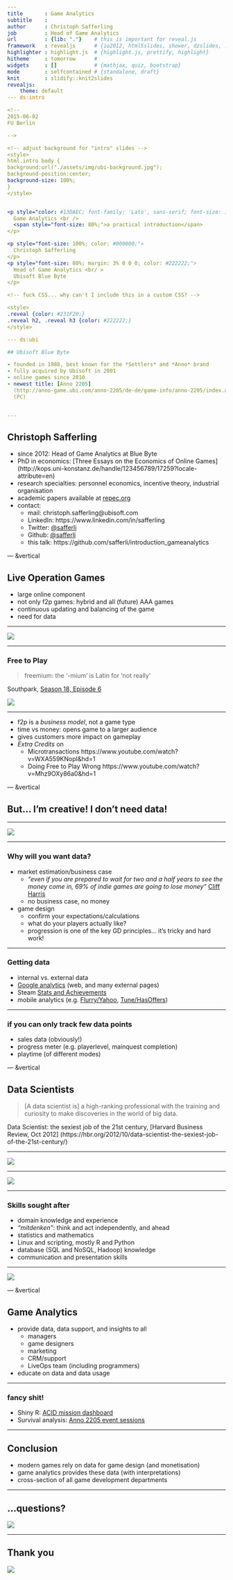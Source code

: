 ```yaml
---
title       : Game Analytics
subtitle    : 
author      : Christoph Safferling
job         : Head of Game Analytics
url         : {lib: "."}    # this is important for reveal.js
framework   : revealjs      # {io2012, html5slides, shower, dzslides, ...}
highlighter : highlight.js  # {highlight.js, prettify, highlight}
hitheme     : tomorrow      # 
widgets     : []            # {mathjax, quiz, bootstrap}
mode        : selfcontained # {standalone, draft}
knit        : slidify::knit2slides
revealjs: 
    theme: default
--- ds:intro

<!--
2015-06-02
FU Berlin

-->

<!-- adjust background for "intro" slides -->
<style>
html.intro body {
background:url("./assets/img/ubi-background.jpg");
background-position:center;
background-size: 100%;
} 
</style>


<p style="color: #13DAEC; font-family: 'Lato', sans-serif; font-size: 150%; margin: 0 0 10% 0;">
  Game Analytics <br />
  <span style="font-size: 80%;">a practical introduction</span>
</p>

<p style="font-size: 100%; color: #000000;">
  Christoph Safferling
</p>
<p style="font-size: 80%; margin: 3% 0 0 0; color: #222222;">
  Head of Game Analytics <br/ > 
  Ubisoft Blue Byte
</p>

<!-- fuck CSS... why can't I include this in a custom CSS? -->

<style>
.reveal {color: #231F20;}
.reveal h2, .reveal h3 {color: #222222;}
</style>

--- ds:ubi

## Ubisoft Blue Byte

- founded in 1988, best known for the *Settlers* and *Anno* brand
- fully acquired by Ubisoft in 2001
- online games since 2010
- newest title: [Anno 2205]
  (http://anno-game.ubi.com/anno-2205/de-de/game-info/anno-2205/index.aspx) 
  (PC)


---
```


## Christoph Safferling

- since 2012: Head of Game Analytics at Blue Byte
- PhD in economics: [Three Essays on the Economics of Online Games]
  (http://kops.uni-konstanz.de/handle/123456789/17259?locale-attribute=en)
- research specialties: personnel economics, incentive theory, industrial organisation
- academic papers available at [repec.org](https://ideas.repec.org/f/psa961.html)
- contact:
  - mail: christoph.safferling@ubisoft.com
  - LinkedIn: https://www.linkedin.com/in/safferling 
  - Twitter: [@safferli](https://twitter.com/safferli) 
  - Github: [@safferli](https://github.com/safferli)
  - this talk: https://github.com/safferli/introduction_gameanalytics
  

--- &vertical

## Live Operation Games

- large online component
- not only f2p games: hybrid and all (future) AAA games
- continuous updating and balancing of the game
- need for data

***

<img src="assets/img/dontworry.jpg" />

***

### Free to Play 

> freemium: the '-mium' is Latin for 'not really'

Southpark, [Season 18, Episode 6](http://southpark.cc.com/full-episodes/s18e06-freemium-isnt-free)

<img src="assets/img/southpark_f2p.gif" />

***

- f2p is a *business model*, not a game type
- time vs money: opens game to a larger audience
- gives customers more impact on gameplay
- *Extra Credits* on 
  - Microtransactions https://www.youtube.com/watch?v=WXA559KNopI&hd=1
  - Doing Free to Play Wrong https://www.youtube.com/watch?v=Mhz9OXy86a0&hd=1


--- &vertical

## But... I'm creative! I don't need data! 

<!-- if you want to be an Indie developer, make your first games on someone else's budget. You don't want to make all those early mistakes on your own budget! -->

<!-- being an indie doesn't mean you can do what you want -- investor wants something, banks want something, unless you have your own money and you're willing to spend that -->

***

<img src="assets/img/archer-slap.gif" />

***

### Why will you want data? 

- market estimation/business case
  - *"even if you are prepared to wait for two and a half years to see the money come in, 69% of indie games are going to lose money"* [Cliff Harris](http://positech.co.uk/cliffsblog/2016/01/06/random-but-fun-indie-game-data-sampling/)
  - no business case, no money
- game design 
  - confirm your expectations/calculations
  - what do your players actually like?
  - progression is one of the key GD principles... it's tricky and hard work! 

<!-- you're studying here, which is the most expensive thing you will be doing (short of having kids, which will also study)... so you want this to pay off, right? -->

***

### Getting data

<!-- - mods!
  - steam workshop
  - Paradox, Cities Skylines finding most-desired features from modders
-->

<!-- like Steam store data, mod -->
- internal vs. external data
- [Google analytics](http://www.google.com/analytics/#?modal_active=none) (web, and many external pages) 
- Steam [Stats and Achievements](https://partner.steamgames.com/documentation/ugs)
- mobile analytics (e.g. [Flurry/Yahoo](https://developer.yahoo.com/), [Tune/HasOffers](http://www.hasoffers.com/))

***

### if you can only track few data points

- sales data (obviously!)
- progress meter (e.g. playerlevel, mainquest completion)
- playtime (of different modes)


--- &vertical

## Data Scientists

> [A data scientist is] a high-ranking professional with the training and 
> curiosity to make discoveries in the world of big data.

Data Scientist: the sexiest job of the 21st century, 
[Harvard Business Review, Oct 2012]
(https://hbr.org/2012/10/data-scientist-the-sexiest-job-of-the-21st-century/)

***

<img src="assets/img/barycentric-triangle.png" />

***

<img src="assets/img/data-scientist-triangle.png" />

***

### Skills sought after

- domain knowledge and experience
- *"mitdenken"*: think and act independently, and ahead
- statistics and mathematics
- Linux and scripting, mostly R and Python
- database (SQL and NoSQL, Hadoop) knowledge
- communication and presentation skills

<!-- you specifically do *not* need Excel! -->

***

<img src="assets/img/all-the-things.jpg" />


--- &vertical

## Game Analytics

- provide data, data support, and insights to all
  - managers
  - game designers
  - marketing
  - CRM/support
  - LiveOps team (including programmers)
- educate on data and data usage

***

### fancy shit!

- Shiny R: [ACID mission dashboard](http://127.0.0.1:7471/)
- Survival analysis: [Anno 2205 event sessions](http://127.0.0.1:4076/)

<!-- Anno 2205 endgame 	Provides data on endgame (after completing main quest 29). -->
<!-- Anno 2205 event sessions 	Provides data on event sessions in Anno 2205. -->
<!-- Anno 2205 quests 	Provides data on quests in Anno 2205. -->
<!-- Anno 2205 settings 	Provides data on game and language settings in Anno 2205. -->
<!-- Anno 2205 online features 	Provides data on online feature usage in Anno 2205. -->
<!-- Anno 2205 population and economy 	Provides data on populations and economies of corporations -->

---

## Conclusion

- modern games rely on data for game design (and monetisation)
- game analytics provides these data (with interpretations)
- cross-section of all game development departments


---

## ...questions?

<img src="assets/img/cat-menacing.gif" />


---

## Thank you

<img src="assets/img/dankeschoen.jpg" />

<!-- &hellip;and we're hiring! &#9786; 
 &#128522; &#128512; -->


